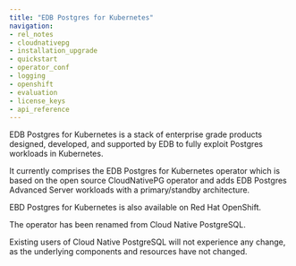 ```yaml
---
title: "EDB Postgres for Kubernetes"
navigation:
- rel_notes
- cloudnativepg
- installation_upgrade
- quickstart
- operator_conf
- logging
- openshift
- evaluation
- license_keys
- api_reference
---
```


EDB Postgres for Kubernetes is a stack of enterprise grade products
designed, developed, and supported by EDB to fully exploit Postgres workloads
in Kubernetes.

It currently comprises the EDB Postgres for Kubernetes operator which is based
on the open source CloudNativePG operator and adds EDB Postgres Advanced Server
workloads with a primary/standby architecture.

EBD Postgres for Kubernetes is also available on Red Hat OpenShift.

The operator has been renamed from Cloud Native PostgreSQL.

Existing users of Cloud Native PostgreSQL will not experience any change, as
the underlying components and resources have not changed.

